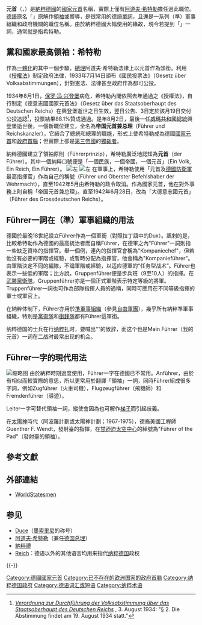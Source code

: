 {{Infobox former political post
| political_office   = 元首兼總理<br /><small>''{{lang|de|Führer des Großdeutschen Reichs}}''</small>
| country            = 大德意志帝国
| insignia           = Standarte Adolf Hitlers.svg
| insigniasize       = 120px
| insigniacaption    = 元首旗
| image              = File:Hitler portrait crop.jpg
| imagesize          = 160px
| caption            = [[阿道夫·希特勒|阿道夫·希特勒]]
| predecessor        = [[保罗·冯·兴登堡|保罗·冯·兴登堡]]<small>（总统）</small><br>阿道夫·希特勒<small>（总理）</small>
| successor          = [[卡尔·邓尼茨|卡尔·邓尼茨]] <small>（总统）</small><br>[[约瑟夫·戈培尔|约瑟夫·戈培尔]]<small>（总理）</small>
| first_officeholder = [[阿道夫·希特勒|阿道夫·希特勒]]
| last_officeholder  = [[阿道夫·希特勒|阿道夫·希特勒]]
| style              = “我的元首”（''Mein Führer''）
| residence          = [[柏林|柏林]][[德国总理府_(1871年—1945年)|帝國元首府]]<br />[[貝希特斯加登|貝希特斯加登]][[貝格霍夫|貝格霍夫]]<br />[[拉斯滕堡|拉斯滕堡]][[狼穴|狼穴]]
| appointer          =
| constituting_instrument = 《德意志國國家元首法》
| began              = 1934年8月1日（立案）<br />1934年8月2日（生效）<br />1934年8月19日（公投追認）
| ended              = 1945年4月30日
| pretender          =
}}

'''元首'''（{{lang-de|Führer}}，{{Audio|De-fuehrer.ogg|/ˈfyːʁɐ/}}）是[[納粹德國|納粹德國]]的[[國家元首|國家元首]]名稱，實際上僅有[[阿道夫·希特勒|阿道夫·希特勒]]擔任過此職位。[[德語|德語]]原名「{{lang|de|Führer}}」原解作[[領袖|領袖]]或嚮導，是很常用的德語[[單詞|單詞]]，且還是一系列（準）軍事組織和政府機關的職位名稱。由於納粹德國大幅使用的緣故，現今若提到「{{lang|de|Führer}}」一詞，通常就是指希特勒。

== 黨和國家最高領袖：希特勒 ==
作為[[一體化|一體化]]的其中一個步驟，[[德國總理|總理]]阿道夫·希特勒法律上以元首作為頭銜。利用《[[德國1933年授權法|授權法]]》制定政府法律，1933年7月14日頒布《國民投票法》（Gesetz über Volksabstimmungen），針對憲法、法律甚至政府作為都可公投。

1934年8月1日，[[保罗·冯·兴登堡|保罗·冯·兴登堡]]病危，希特勒內閣依照去年通過之《授權法》，自行制定《德意志國國家元首法》（Gesetz über das Staatsoberhaupt des Deutschen Reichs）在興登堡逝世之日生效，翌日公告、3日定於該月19日交付公投追認<ref>[http://www.documentarchiv.de/ns/1934/staatsoberhaupt-volksabstimmung_vo.html ''Verordnung zur Durchführung der Volksabstimmung über das Staatsoberhaupt des Deutschen Reichs''] {{Wayback|url=http://www.documentarchiv.de/ns/1934/staatsoberhaupt-volksabstimmung_vo.html |date=20190916132916 }}, 3. August 1934: "§ 2. Die Abstimmung findet am 19. August 1934 statt."</ref>，投票結果88.1%贊成通過。是年8月2日，最後一任[[聯邦大總統|威瑪共和國總統]]興登堡逝世後，一個新職位建立，全名為'''帝国元首兼总理'''（Führer und Reichskanzler），它結合了總統和總理的職能，形式上使希特勒成為德國[[國家元首|國家元首]]和[[政府首腦|政府首腦]]；但實際上卻是[[第三帝國|第三帝國]]的[[獨裁者|獨裁者]]。

納粹德國建立了領袖原則（Führerprinzip），希特勒廣泛地認知為'''元首'''（der Führer）。其中一個納粹口號便是「一個民族，一個帝國，一個元首」（Ein Volk, Ein Reich, Ein Führer）。
[[File:Ein_Volk,_ein_Reich,_ein_Führer.jpg|左]]
[[File:Bundesarchiv_Bild_183-H03823,_Berlin,_Deutschlandhalle,_Generalappell.jpg|左]]
在軍事上，希特勒使用「元首及[[德國防衛軍|德國防衛軍]]最高指揮官」作為自己的稱號（Führer und Oberster Befehlshaber der Wehrmacht），直至1942年5月由希特勒的政令取消。作為國家元首，他在對外事務上則自稱「帝国元首兼总理」。直至1942年6月28日，改為「大德意志國元首」（Führer des Grossdeutschen Reichs）。

== Führer一詞在（準）軍事組織的用法 ==
德國於最晚18世紀設立Führer作為一個軍銜（對照拉丁語中的Dux）。諷刺的是，比較希特勒作為德國的最高統治者而自稱Führer，在德軍之內"Führer"一詞則指一些缺乏資格的指揮官。舉一個例，連內的指揮官會稱為"Kompaniechef"，但若他沒有必要的軍階或經驗，或暫時分配為指揮官，他會稱為"Kompanieführer"。由軍階決定不同的編隊，不論軍階或經驗，以适应德軍的“任务型战术”。Führer也表示一些低的軍階；比方說，Gruppenführer便是步兵班（9至10人）的指揮。在[[武裝黨衛隊|武裝黨衛隊]]，Gruppenführer亦是一個正式軍階表示特定等級的將軍。Truppenführer一詞也可作為部隊指揮人員的通稱，同時可應用在不同等級指揮的軍士或軍官上。 

在納粹体制下，Führer亦用於[[準軍事組織|準軍事組織]]（參見[[自由軍團|自由軍團]]），幾乎所有納粹準軍事組織，特別是[[黨衛隊|黨衛隊]]和[[冲锋队_(纳粹党)|衝鋒隊]]都有Führer這軍銜。

纳粹德国的士兵在行[[纳粹礼|纳粹礼]]时，要喊出“{{lang|de|Heil Hitler! Heil Mein Führer!}}”的致辞，而这个也是Mein Führer（我的元首）一词在二战时最常出现的机会。

== Führer一字的現代用法 ==
[[File:Führerstand_411.jpg|缩略图]]
由於納粹時期過度使用，Führer一字在德國已不常用。Anführer，由於有相似而較實際的意思，所以更常用於翻譯「領袖」一詞，同時Führer組成很多字詞，例如Zugführer（火車司機），Flugzeugführer（飛機師）和Fremdenführer（導遊）。

Leiter一字可替代領袖一詞，縱使會因為也可解作[[梯子|梯子]]而引起歧義。

在[[阿波罗计划|太陽神]]時代（阿波羅計劃或太陽神計劃；1967-1975），德裔美國工程師Guenther F. Wendt，發射臺的指揮，在[[甘迺迪太空中心|甘迺迪太空中心]]的綽號為"Führer of the Pad"（發射臺的領袖）。

== 參考文獻 ==
{{Reflist}}

== 外部連結 ==
{{Wikisource|de:Gesetz über das Staatsoberhaupt des Deutschen Reichs|德意志國國家元首法（德文）}}
{{Wikisource|de:Erlaß des Reichskanzlers zum Vollzug des Gesetzes über das Staatsoberhaupt des Deutschen Reichs|帝國總理實施德意志國國家元首法命令（德文）}}
* [http://www.worldstatesmen.org/ WorldStatesmen] {{Wayback|url=http://www.worldstatesmen.org/ |date=20110226114437 }}

== 参见 ==
{{Portal box|纳粹德国|政治|第二次世界大战}}
* [[Duce|Duce]]（[[墨索里尼|墨索里尼]]的称号）
* [[阿道夫·希特勒|阿道夫·希特勒]]（兼任[[德国总理|德国总理]]）
* [[納粹禮|納粹禮]]
* [[帝国_(德语)|Reich]]：德语以外的其他语言均用来指代[[纳粹德国|纳粹德国]]政权

{{-}}
{{納粹黨}}
{{欧洲国家元首}}
[[Category:德國國家元首|Category:德國國家元首]]
[[Category:已不存在的欧洲国家的政府首脑|Category:已不存在的欧洲国家的政府首脑]]
[[Category:纳粹德国政府|Category:纳粹德国政府]]
[[Category:德语词汇或短语|Category:德语词汇或短语]]
[[Category:纳粹术语|Category:纳粹术语]]
